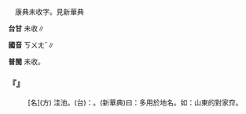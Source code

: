 
=={{ruby|夼|ㄎㄨㄤˇ}}==

　康典未收字。見新華典

'''台甘''' 未收∥

'''國音''' <rt>ㄎㄨㄤˇ</rt>∥

'''普閩''' 未收。

    

==='''『{{ruby|夼|ㄎㄨㄤˇ}}』'''===
: [名](方) 洼池。(台){{ruby|按|ㄢ˪}}：{{ruby|水|ㄗㄨㄧˋ}}{{ruby|窟|ㄎㄨㆵ}}{{ruby|仔|ㄚ}}。(新華典)曰：多用於地名。如：山東的對家夼。
    
